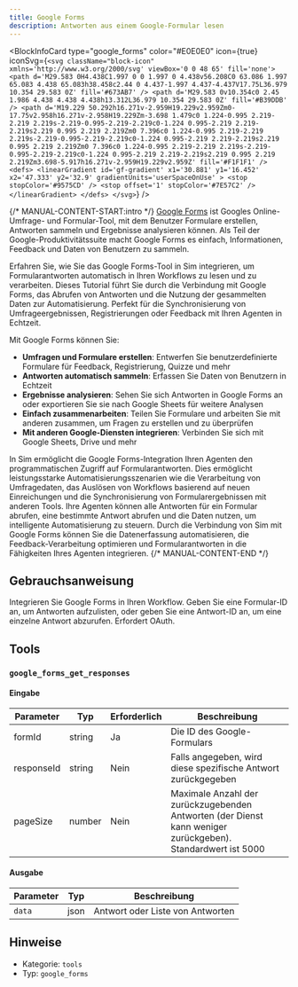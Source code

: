 ```yaml
---
title: Google Forms
description: Antworten aus einem Google-Formular lesen
---
```



<BlockInfoCard 
  type="google_forms"
  color="#E0E0E0"
  icon={true}
  iconSvg={`<svg className="block-icon"  xmlns='http://www.w3.org/2000/svg' viewBox='0 0 48 65' fill='none'>
      <path
        d='M29.583 0H4.438C1.997 0 0 1.997 0 4.438v56.208C0 63.086 1.997 65.083 4.438 65.083h38.458c2.44 0 4.437-1.997 4.437-4.437V17.75L36.979 10.354 29.583 0Z'
        fill='#673AB7'
      />
      <path
        d='M29.583 0v10.354c0 2.45 1.986 4.438 4.438 4.438h13.312L36.979 10.354 29.583 0Z'
        fill='#B39DDB'
      />
      <path
        d='M19.229 50.292h16.271v-2.959H19.229v2.959Zm0-17.75v2.958h16.271v-2.958H19.229Zm-3.698 1.479c0 1.224-0.995 2.219-2.219 2.219s-2.219-0.995-2.219-2.219c0-1.224 0.995-2.219 2.219-2.219s2.219 0.995 2.219 2.219Zm0 7.396c0 1.224-0.995 2.219-2.219 2.219s-2.219-0.995-2.219-2.219c0-1.224 0.995-2.219 2.219-2.219s2.219 0.995 2.219 2.219Zm0 7.396c0 1.224-0.995 2.219-2.219 2.219s-2.219-0.995-2.219-2.219c0-1.224 0.995-2.219 2.219-2.219s2.219 0.995 2.219 2.219Zm3.698-5.917h16.271v-2.959H19.229v2.959Z'
        fill='#F1F1F1'
      />
      <defs>
        <linearGradient
          id='gf-gradient'
          x1='30.881'
          y1='16.452'
          x2='47.333'
          y2='32.9'
          gradientUnits='userSpaceOnUse'
        >
          <stop stopColor='#9575CD' />
          <stop offset='1' stopColor='#7E57C2' />
        </linearGradient>
      </defs>
    </svg>`}
/>

{/* MANUAL-CONTENT-START:intro */}
[Google Forms](https://forms.google.com) ist Googles Online-Umfrage- und Formular-Tool, mit dem Benutzer Formulare erstellen, Antworten sammeln und Ergebnisse analysieren können. Als Teil der Google-Produktivitätssuite macht Google Forms es einfach, Informationen, Feedback und Daten von Benutzern zu sammeln.

Erfahren Sie, wie Sie das Google Forms-Tool in Sim integrieren, um Formularantworten automatisch in Ihren Workflows zu lesen und zu verarbeiten. Dieses Tutorial führt Sie durch die Verbindung mit Google Forms, das Abrufen von Antworten und die Nutzung der gesammelten Daten zur Automatisierung. Perfekt für die Synchronisierung von Umfrageergebnissen, Registrierungen oder Feedback mit Ihren Agenten in Echtzeit.

Mit Google Forms können Sie:

- **Umfragen und Formulare erstellen**: Entwerfen Sie benutzerdefinierte Formulare für Feedback, Registrierung, Quizze und mehr
- **Antworten automatisch sammeln**: Erfassen Sie Daten von Benutzern in Echtzeit
- **Ergebnisse analysieren**: Sehen Sie sich Antworten in Google Forms an oder exportieren Sie sie nach Google Sheets für weitere Analysen
- **Einfach zusammenarbeiten**: Teilen Sie Formulare und arbeiten Sie mit anderen zusammen, um Fragen zu erstellen und zu überprüfen
- **Mit anderen Google-Diensten integrieren**: Verbinden Sie sich mit Google Sheets, Drive und mehr

In Sim ermöglicht die Google Forms-Integration Ihren Agenten den programmatischen Zugriff auf Formularantworten. Dies ermöglicht leistungsstarke Automatisierungsszenarien wie die Verarbeitung von Umfragedaten, das Auslösen von Workflows basierend auf neuen Einreichungen und die Synchronisierung von Formularergebnissen mit anderen Tools. Ihre Agenten können alle Antworten für ein Formular abrufen, eine bestimmte Antwort abrufen und die Daten nutzen, um intelligente Automatisierung zu steuern. Durch die Verbindung von Sim mit Google Forms können Sie die Datenerfassung automatisieren, die Feedback-Verarbeitung optimieren und Formularantworten in die Fähigkeiten Ihres Agenten integrieren.
{/* MANUAL-CONTENT-END */}

## Gebrauchsanweisung

Integrieren Sie Google Forms in Ihren Workflow. Geben Sie eine Formular-ID an, um Antworten aufzulisten, oder geben Sie eine Antwort-ID an, um eine einzelne Antwort abzurufen. Erfordert OAuth.

## Tools

### `google_forms_get_responses`

#### Eingabe

| Parameter | Typ | Erforderlich | Beschreibung |
| --------- | ---- | -------- | ----------- |
| formId | string | Ja | Die ID des Google-Formulars |
| responseId | string | Nein | Falls angegeben, wird diese spezifische Antwort zurückgegeben |
| pageSize | number | Nein | Maximale Anzahl der zurückzugebenden Antworten (der Dienst kann weniger zurückgeben). Standardwert ist 5000 |

#### Ausgabe

| Parameter | Typ | Beschreibung |
| --------- | ---- | ----------- |
| `data` | json | Antwort oder Liste von Antworten |

## Hinweise

- Kategorie: `tools`
- Typ: `google_forms`
